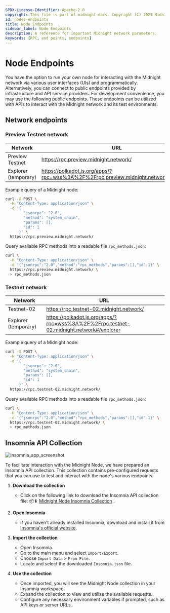 ```yaml
---
SPDX-License-Identifier: Apache-2.0
copyright: This file is part of midnight-docs. Copyright (C) 2025 Midnight Foundation. Licensed under the Apache License, Version 2.0 (the "License"); You may not use this file except in compliance with the License. You may obtain a copy of the License at http://www.apache.org/licenses/LICENSE-2.0 Unless required by applicable law or agreed to in writing, software distributed under the License is distributed on an "AS IS" BASIS, WITHOUT WARRANTIES OR CONDITIONS OF ANY KIND, either express or implied. See the License for the specific language governing permissions and limitations under the License.
id: nodes-endpoints
title: Node Endpoints
sidebar_label: Node Endpoints
description: A reference for important Midnight network parameters.
keywords: [RPC, end points, endpoints]
---
```


# Node Endpoints

You have the option to run your own node for interacting with the Midnight network via various user interfaces (UIs) and programmatically. Alternatively, you can connect to public endpoints provided by infrastructure and API service providers. For development convenience, you may use the following public endpoints. These endpoints can be utilized with APIs to interact with the Midnight network and its test environments.

## Network endpoints

### Preview Testnet network

| Network | URL |
| ------------- | ------------- |
| Preview Testnet | https://rpc.preview.midnight.network/ |
| Explorer (temporary) | https://polkadot.js.org/apps/?rpc=wss%3A%2F%2Frpc.preview.midnight.network#/explorer  |

Example query of a Midnight node:

```bash
curl -X POST \
  -H "Content-Type: application/json" \
  -d '{
        "jsonrpc": "2.0",
        "method": "system_chain",
        "params": [],
        "id": 1
      }' \
  https://rpc.preview.midnight.network/
```
Query available RPC methods into a readable file `rpc_methods.json`:

```bash
curl \
  -H "Content-Type: application/json" \
  -d '{"jsonrpc":"2.0","method":"rpc_methods","params":[],"id":1}' \
  https://rpc.preview.midnight.network/ \
  > rpc_methods.json
```

### Testnet network

| Network | URL |
| ------------- | ------------- |
| Testnet-02 | https://rpc.testnet-02.midnight.network/ |
| Explorer (temporary) | https://polkadot.js.org/apps/?rpc=wss%3A%2F%2Frpc.testnet-02.midnight.network#/explorer |

Example query of a Midnight node:

```bash
curl -X POST \
  -H "Content-Type: application/json" \
  -d '{
        "jsonrpc": "2.0",
        "method": "system_chain",
        "params": [],
        "id": 1
      }' \
  https://rpc.testnet-02.midnight.network/
```
Query available RPC methods into a readable file `rpc_methods.json`:

```bash
curl \
  -H "Content-Type: application/json" \
  -d '{"jsonrpc":"2.0","method":"rpc_methods","params":[],"id":1}' \
  https://rpc.testnet-02.midnight.network/ \
  > rpc_methods.json
```

## Insomnia API Collection

![insomnia_app_screenshot](/img/insomnia_app.gif)

To facilitate interaction with the Midnight Node, we have prepared an Insomnia API collection. This collection contains pre-configured requests that you can use to test and interact with the node's various endpoints.

1. **Download the collection**
   - Click on the following link to download the Insomnia API collection file: 📦⬇ <a href="/files/Insomnia_2024-11-21.json" download>Midnight Node Insomnia Collection</a>
.

2. **Open Insomnia**
   - If you haven't already installed Insomnia, download and install it from [Insomnia's official website](https://insomnia.rest/download).

3. **Import the collection**
   - Open Insomnia.
   - Go to the main menu and select `Import/Export`.
   - Choose `Import Data` > `From File`.
   - Locate and select the downloaded `Insomnia.json` file.

4. **Use the collection**
   - Once imported, you will see the Midnight Node collection in your Insomnia workspace.
   - Expand the collection to view and utilize the available requests.
   - Configure any necessary environment variables if prompted, such as API keys or server URLs.
